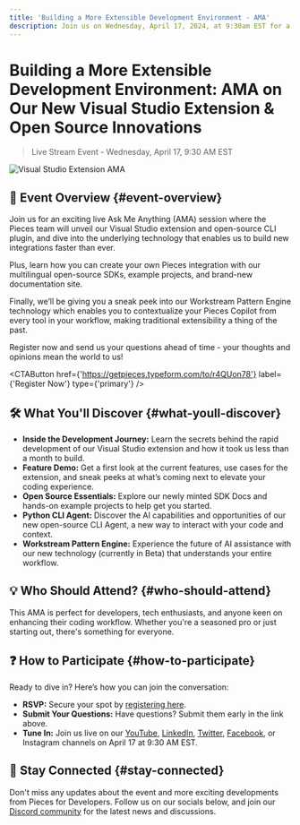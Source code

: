 ```yaml
---
title: 'Building a More Extensible Development Environment - AMA'
description: Join us on Wednesday, April 17, 2024, at 9:30am EST for a deep dive into our new Visual Studio extension, open source CLI plugin, and much more.
---
```



# Building a More Extensible Development Environment: AMA on Our New Visual Studio Extension & Open Source Innovations

> Live Stream Event - Wednesday, April 17, 9:30 AM EST

![Visual Studio Extension AMA](/ama/visual-studio-ama.png)

## 🚀 Event Overview {#event-overview}
Join us for an exciting live Ask Me Anything (AMA) session where the Pieces team will unveil our Visual Studio extension and open-source CLI plugin, and dive into the underlying technology that enables us to build new integrations faster than ever.

Plus, learn how you can create your own Pieces integration with our multilingual open-source SDKs, example projects, and brand-new documentation site.

Finally, we’ll be giving you a sneak peek into our Workstream Pattern Engine technology which enables you to contextualize your Pieces Copilot from every tool in your workflow, making traditional extensibility a thing of the past.

Register now and send us your questions ahead of time - your thoughts and opinions mean the world to us!

<CTAButton
  href={'https://getpieces.typeform.com/to/r4QUon78'}
  label={'Register Now'}
  type={'primary'}
/>

## 🛠 What You'll Discover {#what-youll-discover}
- **Inside the Development Journey:** Learn the secrets behind the rapid development of our Visual Studio extension and how it took us less than a month to build.
- **Feature Demo:** Get a first look at the current features, use cases for the extension, and sneak peeks at what’s coming next to elevate your coding experience.
- **Open Source Essentials:** Explore our newly minted SDK Docs and hands-on example projects to help get you started.
- **Python CLI Agent:** Discover the AI capabilities and opportunities of our new open-source CLI Agent, a new way to interact with your code and context.
- **Workstream Pattern Engine:** Experience the future of AI assistance with our new technology (currently in Beta) that understands your entire workflow.

## 💡 Who Should Attend? {#who-should-attend}
This AMA is perfect for developers, tech enthusiasts, and anyone keen on enhancing their coding workflow. Whether you're a seasoned pro or just starting out, there's something for everyone.

## ❓ How to Participate {#how-to-participate}
Ready to dive in? Here’s how you can join the conversation:
- **RSVP:** Secure your spot by [registering here](https://getpieces.typeform.com/to/r4QUon78).
- **Submit Your Questions:** Have questions? Submit them early in the link above.
- **Tune In:** Join us live on our [YouTube](https://www.youtube.com/watch?v=feg1aoBrISM), [LinkedIn](https://www.linkedin.com/events/7183901764323061760), [Twitter](https://twitter.com/getpieces), [Facebook](https://www.facebook.com/events/387287914150946), or Instagram channels on April 17 at 9:30 AM EST.

## 📣 Stay Connected {#stay-connected}
Don't miss any updates about the event and more exciting developments from Pieces for Developers. Follow us on our socials below, and join our [Discord community](https://discord.gg/getpieces) for the latest news and discussions.

<MiniSpacer />

<SocialIcons />
